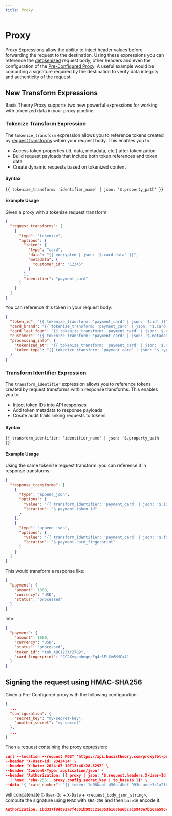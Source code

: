```yaml
---
title: Proxy
---
```



# Proxy

 Proxy Expressions allow the ability to inject header values before forwarding the request to the destination. Using these expressions you
 can reference the [detokenized](/docs/expressions/detokenization) request body, other headers and even the configuration of the
 [Pre-Configured Proxy](/docs/api/proxies/pre-configured-proxies).
 A useful example would be computing a signature required by the destination to verify data integrity and authenticity of the request.

## New Transform Expressions

Basis Theory Proxy supports two new powerful expressions for working with tokenized data in your proxy pipeline:

### Tokenize Transform Expression

The `tokenize_transform` expression allows you to reference tokens created by [request transforms](/docs/api/proxies/pre-configured-proxies#tokenize-request-transforms) within your request body. This enables you to:

- Access token properties (id, data, metadata, etc.) after tokenization
- Build request payloads that include both token references and token data
- Create dynamic requests based on tokenized content

#### Syntax
```liquid
{{ tokenize_transform: 'identifier_name' | json: '$.property_path' }}
```

#### Example Usage

Given a proxy with a tokenize request transform:

```json showLineNumbers
{
  "request_transforms": [
    {
      "type": "tokenize",
      "options": {
        "token": {
          "type": "card",
          "data": "{{ encrypted | json: '$.card_data' }}",
          "metadata": {
            "customer_id": "12345"
          }
        },
        "identifier": "payment_card"
      }
    }
  ]
}
```

You can reference this token in your request body:

```json showLineNumbers
{
  "token_id": "{{ tokenize_transform: 'payment_card' | json: '$.id' }}",
  "card_brand": "{{ tokenize_transform: 'payment_card' | json: '$.card.brand' }}",
  "card_last_four": "{{ tokenize_transform: 'payment_card' | json: '$.card.last4' }}",
  "customer": "{{ tokenize_transform: 'payment_card' | json: '$.metadata.customer_id' }}",
  "processing_info": {
    "tokenized_at": "{{ tokenize_transform: 'payment_card' | json: '$.created_at' }}",
    "token_type": "{{ tokenize_transform: 'payment_card' | json: '$.type' }}"
  }
}
```

### Transform Identifier Expression

The `transform_identifier` expression allows you to reference tokens created by request transforms within response transforms. This enables you to:

- Inject token IDs into API responses
- Add token metadata to response payloads
- Create audit trails linking requests to tokens

#### Syntax
```liquid
{{ transform_identifier: 'identifier_name' | json: '$.property_path' }}
```

#### Example Usage

Using the same tokenize request transform, you can reference it in response transforms:

```json showLineNumbers
{
  "response_transforms": [
    {
      "type": "append_json",
      "options": {
        "value": "{{ transform_identifier: 'payment_card' | json: '$.id' }}",
        "location": "$.payment.token_id"
      }
    },
    {
      "type": "append_json",
      "options": {
        "value": "{{ transform_identifier: 'payment_card' | json: '$.fingerprint' }}",
        "location": "$.payment.card_fingerprint"
      }
    }
  ]
}
```

This would transform a response like:

```json title="Original Response"
{
  "payment": {
    "amount": 1000,
    "currency": "USD",
    "status": "processed"
  }
}
```

Into:

```json title="Transformed Response"
{
  "payment": {
    "amount": 1000,
    "currency": "USD", 
    "status": "processed",
    "token_id": "tok_ABC123XYZ789",
    "card_fingerprint": "CC2XvyoohnqecEq4r3FtXv6MdCx4"
  }
}
```

## Signing the request using HMAC-SHA256

Given a Pre-Configured proxy with the following configuration:

```json showLineNumbers
{
  ...
  "configuration": {
    "secret_key": "my-secret-key",
    "another_secret": "my-secret"
  },
  ...
}
```

Then a request containing the proxy expression:

```json showLineNumbers
curl --location --request POST 'https://api.basistheory.com/proxy?bt-proxy-key=<proxy_key>' \
--header 'X-User-Id: 2342424' \
--header 'X-Date: 2024-07-10T13:46:28.629Z' \
--header 'Content-Type: application/json' \
--header 'Authorization: {{ proxy | json: '$.request.headers.X-User-Id' | append: proxy.request.headers.X-Date | append: proxy.request.body \
  | hmac: 'sha-256', proxy.config.secret_key | to_base16 }}' \
--data '{ "card_number": "{{ token: 1d08babf-456a-4bef-993d-aece3c1a2f66 | '$.data.number' }}" }'
```

will concatenate `X-User-Id` + `X-Date` + `<request_body_json_string>`, compute the signature using `HMAC` with `SHA-256` and then `base16` encode it:

```json showLineNumbers
Authorization: 1bd337f9d892a7f4581b998c21e353b1686a6bcac5940e7bb6aa596c96e0a6ed
```
